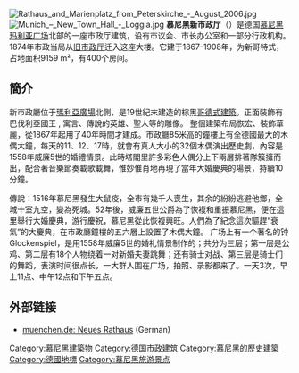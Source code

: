 {{coord|48|8|15|N|11|34|32|E|type:landmark_region:DE|display=title}}

[[Image:Rathaus_and_Marienplatz_from_Peterskirche_-_August_2006.jpg|thumb]]
[[Image:Munich_–_New_Town_Hall_-_Loggia.jpg|thumb]]
'''慕尼黑新市政厅'''（{{Lang-de|Neues Rathaus}}）是德国[[慕尼黑|慕尼黑]][[玛利亚广场|玛利亚广场]]北部的一座市政厅建筑，设有市议会、市长办公室和一部分行政机构。1874年市政当局从[[慕尼黑旧市政厅|旧市政厅]]迁入这座大楼。它建于1867-1908年，为新哥特式，占地面积9159 m²，有400个房间。

==簡介==
新市政廳位于[[瑪利亞廣場|瑪利亞廣場]]北側，是19世紀末建造的棕黑[[哥德式建築|哥德式建築]]。正面裝飾有巴伐利亞國王 , 寓言、傳說的英雄、聖人等的雕像。
整個建築布局恢宏、裝飾華麗，從1867年起用了40年時間才建成。市政廳85米高的鐘樓上有全德國最大的木偶大鐘，每天的11、12、17時，就會有真人大小的32個木偶演出歷史劇，內容是1558年威廉5世的婚禮情景。此時塔閣里許多彩色人偶分上下兩層排著隊簇擁而出，配合著音樂節奏載歌載舞，惟妙惟肖地再現了當年大婚慶典的場景，持續10分鐘。

傳說：1516年慕尼黑發生大鼠疫，全市有幾千人喪生，其余的紛紛逃避他鄉，全城十室九空，變為死城。52年後，威廉五世公爵為了恢複和重振慕尼黑，便在這里舉行大婚慶典，游行慶祝，慕尼黑從此恢複興旺。人們為了紀念這次驅趕“衰氣”的大慶典，在市政廳鐘樓的五六層上設置了木偶大鐘。
广场上有一个著名的钟Glockenspiel，是用1558年威廉5世的婚礼情景制作的；共分为三层；第一层是公鸡、第二层有18个人物绕着一对新婚夫妻跳舞；还有骑士对战、第三层是骑士们的舞蹈，表演时间很点长，一大群人围在广场，拍照、录影都来了。一天3次，早上11点、中午12点和下午五点。

==外部链接==
{{commonscat|Neues Rathaus, Munich|慕尼黑新市政厅}}
* [http://www.muenchen.de/Rathaus/lhm_alt/mtour/deutsch/stadtinformationen/historisch/46029/neues_rathaus.html muenchen.de: Neues Rathaus] {{Wayback|url=http://www.muenchen.de/Rathaus/lhm_alt/mtour/deutsch/stadtinformationen/historisch/46029/neues_rathaus.html |date=20090305122320 }} (German)

{{Authority control}}
[[Category:慕尼黑建築物|Category:慕尼黑建築物]]
[[Category:德国市政建筑|Category:德国市政建筑]]
[[Category:慕尼黑的歷史建築|Category:慕尼黑的歷史建築]]
[[Category:德國地標|Category:德國地標]]
[[Category:慕尼黑旅游景点|Category:慕尼黑旅游景点]]